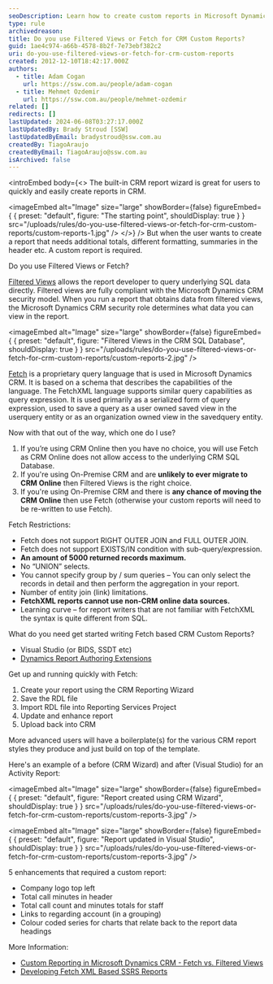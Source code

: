 ```yaml
---
seoDescription: Learn how to create custom reports in Microsoft Dynamics CRM using Filtered Views or Fetch XML. Discover the differences between these two query languages and when to use each for optimal results.
type: rule
archivedreason:
title: Do you use Filtered Views or Fetch for CRM Custom Reports?
guid: 1ae4c974-a66b-4578-8b2f-7e73ebf382c2
uri: do-you-use-filtered-views-or-fetch-for-crm-custom-reports
created: 2012-12-10T18:42:17.000Z
authors:
  - title: Adam Cogan
    url: https://ssw.com.au/people/adam-cogan
  - title: Mehmet Ozdemir
    url: https://ssw.com.au/people/mehmet-ozdemir
related: []
redirects: []
lastUpdated: 2024-06-08T03:27:17.000Z
lastUpdatedBy: Brady Stroud [SSW]
lastUpdatedByEmail: bradystroud@ssw.com.au
createdBy: TiagoAraujo
createdByEmail: TiagoAraujo@ssw.com.au
isArchived: false
---
```


<introEmbed
  body={<>
The built-in CRM report wizard is great for users to quickly and easily create reports in CRM.


<imageEmbed
  alt="Image"
  size="large"
  showBorder={false}
  figureEmbed={ {
    preset: "default",
    figure: "The starting point",
    shouldDisplay: true
  } }
  src="/uploads/rules/do-you-use-filtered-views-or-fetch-for-crm-custom-reports/custom-reports-1.jpg"
/>
  </>}
/>
But when the user wants to create a report that needs additional totals, different formatting, summaries in the header etc. A custom report is required.

Do you use Filtered Views or Fetch?

[Filtered Views]([https://docs.microsoft.com/en-us/previous-versions/dynamicscrm-2013/crm.6/gg309722(v=crm.6?WT.mc_id=DX-MVP-33518)?redirectedfrom=MSDN](https://docs.microsoft.com/en-us/previous-versions/dynamicscrm-2013/crm.6/gg309722(v=crm.6?WT.mc_id=DX-MVP-33518)?redirectedfrom=MSDN)) allows the report developer to query underlying SQL data directly. Filtered views are fully compliant with the Microsoft Dynamics CRM security model. When you run a report that obtains data from filtered views, the Microsoft Dynamics CRM security role determines what data you can view in the report.


<imageEmbed
  alt="Image"
  size="large"
  showBorder={false}
  figureEmbed={ {
    preset: "default",
    figure: "Filtered Views in the CRM SQL Database",
    shouldDisplay: true
  } }
  src="/uploads/rules/do-you-use-filtered-views-or-fetch-for-crm-custom-reports/custom-reports-2.jpg"
/>

[Fetch](https://learn.microsoft.com/en-us/power-apps/developer/data-platform/use-fetchxml-construct-query?WT.mc_id=DX-MVP-33518) is a proprietary query language that is used in Microsoft Dynamics CRM. It is based on a schema that describes the capabilities of the language. The FetchXML language supports similar query capabilities as query expression. It is used primarily as a serialized form of query expression, used to save a query as a user owned saved view in the userquery entity or as an organization owned view in the savedquery entity.

Now with that out of the way, which one do I use?

1. If you’re using CRM Online then you have no choice, you will use Fetch as CRM Online does not allow access to the underlying CRM SQL Database.
2. If you're using On-Premise CRM and are **unlikely to ever migrate to CRM Online** then Filtered Views is the right choice.
3. If you're using On-Premise CRM and there is **any chance of moving the CRM Online** then use Fetch (otherwise your custom reports will need to be re-written to use Fetch).

Fetch Restrictions:

* Fetch does not support RIGHT OUTER JOIN and FULL OUTER JOIN.
* Fetch does not support EXISTS/IN condition with sub-query/expression.
* **An amount of 5000 returned records maximum.**
* No “UNION” selects.
* You cannot specify group by / sum queries – You can only select the records in detail and then perform the aggregation in your report.
* Number of entity join (link) limitations.
* **FetchXML reports cannot use non-CRM online data sources.**
* Learning curve – for report writers that are not familiar with FetchXML the syntax is quite different from SQL.

What do you need get started writing Fetch based CRM Custom Reports?

* Visual Studio (or BIDS, SSDT etc)
* [Dynamics Report Authoring Extensions](https://www.microsoft.com/en-au/download/details.aspx?id=27823&WT.mc_id=DX-MVP-33518)

Get up and running quickly with Fetch:

1. Create your report using the CRM Reporting Wizard
2. Save the RDL file
3. Import RDL file into Reporting Services Project
4. Update and enhance report
5. Upload back into CRM

More advanced users will have a boilerplate(s) for the various CRM report styles they produce and just build on top of the template.

Here's an example of a before (CRM Wizard) and after (Visual Studio) for an Activity Report:


<imageEmbed
  alt="Image"
  size="large"
  showBorder={false}
  figureEmbed={ {
    preset: "default",
    figure: "Report created using CRM Wizard",
    shouldDisplay: true
  } }
  src="/uploads/rules/do-you-use-filtered-views-or-fetch-for-crm-custom-reports/custom-reports-3.jpg"
/>


<imageEmbed
  alt="Image"
  size="large"
  showBorder={false}
  figureEmbed={ {
    preset: "default",
    figure: "Report updated in Visual Studio",
    shouldDisplay: true
  } }
  src="/uploads/rules/do-you-use-filtered-views-or-fetch-for-crm-custom-reports/custom-reports-3.jpg"
/>

5 enhancements that required a custom report:

* Company logo top left
* Total call minutes in header
* Total call count and minutes totals for staff
* Links to regarding account (in a grouping)
* Colour coded series for charts that relate back to the report data headings

More Information:

* [Custom Reporting in Microsoft Dynamics CRM - Fetch vs. Filtered Views](https://community.dynamics.com/blogs/post/?postid=cf170dc9-95d7-440d-bd5f-888661caaaa2)
* [Developing Fetch XML Based SSRS Reports](https://social.technet.microsoft.com/wiki/contents/articles/10234.microsoft-dynamics-crm-2011-develop-fetch-xml-based-ssrs-reports-in-visual-studio-2008.aspx?WT.mc_id=DX-MVP-33518)
